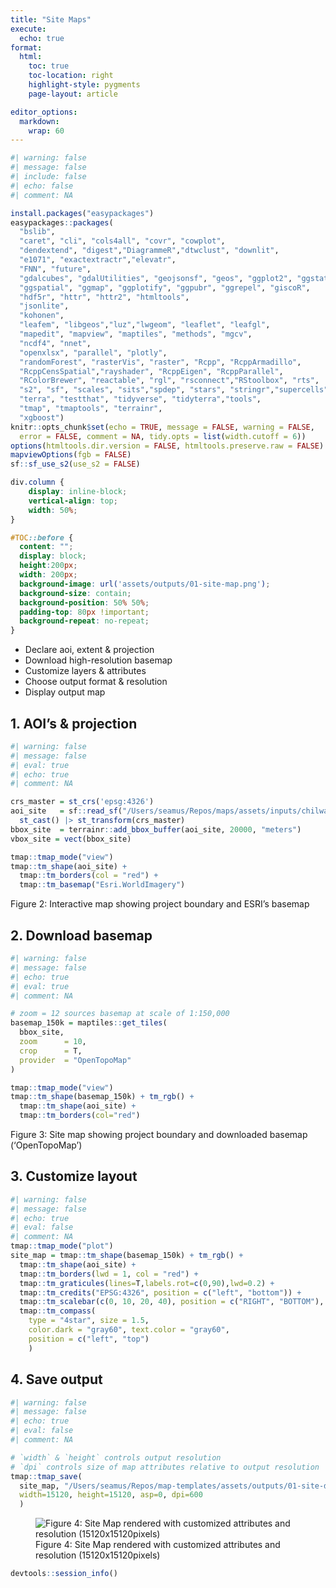 ```yaml
---
title: "Site Maps"
execute:
  echo: true
format:
  html:
    toc: true
    toc-location: right
    highlight-style: pygments
    page-layout: article

editor_options: 
  markdown: 
    wrap: 60
---
```


```r
#| warning: false
#| message: false
#| include: false
#| echo: false
#| comment: NA

install.packages("easypackages")
easypackages::packages(
  "bslib", 
  "caret", "cli", "cols4all", "covr", "cowplot", 
  "dendextend", "digest","DiagrammeR","dtwclust", "downlit", 
  "e1071", "exactextractr","elevatr", 
  "FNN", "future", 
  "gdalcubes", "gdalUtilities", "geojsonsf", "geos", "ggplot2", "ggstats", 
  "ggspatial", "ggmap", "ggplotify", "ggpubr", "ggrepel", "giscoR", 
  "hdf5r", "httr", "httr2", "htmltools",
  "jsonlite", 
  "kohonen", 
  "leafem", "libgeos","luz","lwgeom", "leaflet", "leafgl",
  "mapedit", "mapview", "maptiles", "methods", "mgcv", 
  "ncdf4", "nnet", 
  "openxlsx", "parallel", "plotly", 
  "randomForest", "rasterVis", "raster", "Rcpp", "RcppArmadillo", 
  "RcppCensSpatial","rayshader", "RcppEigen", "RcppParallel", 
  "RColorBrewer", "reactable", "rgl", "rsconnect","RStoolbox", "rts", 
  "s2", "sf", "scales", "sits","spdep", "stars", "stringr","supercells", 
  "terra", "testthat", "tidyverse", "tidyterra","tools", 
  "tmap", "tmaptools", "terrainr", 
  "xgboost")
knitr::opts_chunk$set(echo = TRUE, message = FALSE, warning = FALSE,
  error = FALSE, comment = NA, tidy.opts = list(width.cutoff = 6)) 
options(htmltools.dir.version = FALSE, htmltools.preserve.raw = FALSE)
mapviewOptions(fgb = FALSE)
sf::sf_use_s2(use_s2 = FALSE)
```

```css
div.column {
    display: inline-block;
    vertical-align: top;
    width: 50%;
}

#TOC::before {
  content: "";
  display: block;
  height:200px;
  width: 200px;
  background-image: url('assets/outputs/01-site-map.png');
  background-size: contain;
  background-position: 50% 50%;
  padding-top: 80px !important;
  background-repeat: no-repeat;
}
```

-   Declare aoi, extent & projection
-   Download high-resolution basemap
-   Customize layers & attributes
-   Choose output format & resolution
-   Display output map

## 1. AOI's & projection

```r
#| warning: false
#| message: false
#| eval: true
#| echo: true
#| comment: NA

crs_master = st_crs('epsg:4326')
aoi_site   = sf::read_sf("/Users/seamus/Repos/maps/assets/inputs/chilwa_watershed_4326.shp") |>
  st_cast() |> st_transform(crs_master)
bbox_site  = terrainr::add_bbox_buffer(aoi_site, 20000, "meters")
vbox_site = vect(bbox_site)

tmap::tmap_mode("view")
tmap::tm_shape(aoi_site) +
  tmap::tm_borders(col = "red") +
  tmap::tm_basemap("Esri.WorldImagery")
```

Figure 2: Interactive map showing project boundary and
ESRI's basemap

## 2. Download basemap

```r
#| warning: false
#| message: false
#| echo: true
#| eval: true
#| comment: NA

# zoom = 12 sources basemap at scale of 1:150,000
basemap_150k = maptiles::get_tiles(
  bbox_site, 
  zoom      = 10, 
  crop      = T,
  provider  = "OpenTopoMap"
)

tmap::tmap_mode("view")
tmap::tm_shape(basemap_150k) + tm_rgb() + 
  tmap::tm_shape(aoi_site) +
  tmap::tm_borders(col="red")
```

Figure 3: Site map showing project boundary and downloaded
basemap ('OpenTopoMap')

## 3. Customize layout

```r
#| warning: false
#| message: false
#| echo: true
#| eval: false
#| comment: NA
tmap::tmap_mode("plot")
site_map = tmap::tm_shape(basemap_150k) + tm_rgb() + 
  tmap::tm_shape(aoi_site) +
  tmap::tm_borders(lwd = 1, col = "red") +
  tmap::tm_graticules(lines=T,labels.rot=c(0,90),lwd=0.2) +
  tmap::tm_credits("EPSG:4326", position = c("left", "bottom")) +
  tmap::tm_scalebar(c(0, 10, 20, 40), position = c("RIGHT", "BOTTOM"), text.size = .5) +
  tmap::tm_compass(
    type = "4star", size = 1.5,
    color.dark = "gray60", text.color = "gray60",
    position = c("left", "top")
    )
```

## 4. Save output

```r
#| warning: false
#| message: false
#| echo: true
#| eval: false
#| comment: NA

# `width` & `height` controls output resolution 
# `dpi` controls size of map attributes relative to output resolution
tmap::tmap_save(
  site_map, "/Users/seamus/Repos/map-templates/assets/outputs/01-site-draft.png", 
  width=15120, height=15120, asp=0, dpi=600
  )
```

![Figure 4: Site Map rendered with customized attributes and
resolution
(15120x15120pixels)](assets/outputs/01-site-map.png)

```r
devtools::session_info()
```

